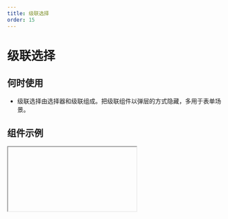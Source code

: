 ```yaml
---
title: 级联选择
order: 15
---
```


# 级联选择

## 何时使用

- 级联选择由选择器和级联组成。把级联组件以弹层的方式隐藏，多用于表单场景。

## 组件示例


<Iframe url="https://www.aliwork.com/developer/cascade-select-field-v2?isRenderNav=false" />

## 组件属性


<AttrTable
  dataSource={[
    {
      attr: '标题',
      code: 'label',
      type: 'String',
      demo: '"标题"',
      dafault: '',
      desc: '',
    },
    {
      attr: '值',
      code: 'value',
      type: 'String',
      demo: '"4121"',
      dafault: '',
      desc: '',
    },
    {
      attr: '标题位置',
      code: 'labelAlign',
      type: 'String',
      demo: '"left"',
      dafault: '',
      desc: '可选值："left", "top", "inset"',
    },
    {
      attr: '标题宽度',
      code: 'labelColSpan',
      type: 'Number',
      demo: '4',
      dafault: '',
      desc: '',
    },
    {
      attr: '标题偏移',
      code: 'labelColOffset',
      type: 'Number',
      demo: '0',
      dafault: '',
      desc: '',
    },
    {
      attr: '内容宽度',
      code: 'wrapperColSpan',
      type: 'Number',
      demo: '0',
      dafault: '',
      desc: '',
    },
    {
      attr: '内容偏移',
      code: 'wrapperColOffset',
      type: 'Number',
      demo: '0',
      dafault: '',
      desc: '',
    },
    {
      attr: '标题对齐',
      code: 'labelTextAlign',
      type: 'String',
      demo: '"left"',
      dafault: '',
      desc: '可选值："left", "right"',
    },
    {
      attr: '描述信息',
      code: 'tips',
      type: 'String',
      demo: '"这是一段描述信息"',
      dafault: '',
      desc: '',
    },
    {
      attr: '状态',
      code: 'behavior',
      type: 'String',
      demo: '"NORMAL"',
      dafault: '',
      desc: '可选值："NORMAL", "DISABLED", "READONLY", "HIDDEN"',
    },
    {
      attr: '尺寸',
      code: 'size',
      type: 'String',
      demo: '"small"',
      dafault: '',
      desc: '可选值："small", "medium", "large"',
    },
    {
      attr: '校验',
      code: 'validation',
      type: 'Array',
      demo: '[{type:"required"}]',
      dafault: '',
      desc: '可选值：{type:"required"}, {type: "customValidate", message: "请选择指定项", param: "function validateRule(value) { return value === test; }"}',
    },
    {
      attr: '是否有下拉箭头',
      code: 'hasArrow',
      type: 'Boolean',
      demo: 'true',
      dafault: '',
      desc: '可选值：true, false',
    },
    {
      attr: '是否有搜索',
      code: 'showSearch',
      type: 'Boolean',
      demo: 'true',
      dafault: '',
      desc: '可选值：true, false',
    },
    {
      attr: '下拉框显示或关闭事件',
      code: 'onVisibleChange',
      type: 'Function',
      demo: 'function onVisibleChange({ visible, type }){console.log(onVisibleChange, visible, type);} ',
      dafault: '',
      desc: '',
    },
    {
      attr: '值发生改变事件',
      code: 'onChange',
      type: 'Function',
      demo: 'function onChange({ value, data, extra }){ console.log(onChange, value, data, extra);}',
      dafault: '',
      desc: '',
    },
  ]}
/>
